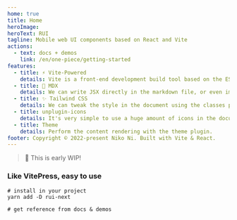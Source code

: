 ```yaml
---
home: true
title: Home
heroImage: 
heroText: RUI
tagline: Mobile web UI components based on React and Vite
actions:
  - text: docs + demos
    link: /en/one-piece/getting-started
features:
  - title: ⚡️ Vite-Powered
    details: Vite is a front-end development build tool based on the ES Module and is known for its speed.
  - title: 📘 MDX
    details: We can write JSX directly in the markdown file, or even import components.
  - title: ✨ Tailwind CSS
    details: We can tweak the style in the document using the classes provided by Tailwind CSS.
  - title: unplugin-icons
    details: It's very simple to use a huge amount of icons in the document on demand.
  - title: Theme
    details: Perform the content rendering with the theme plugin.
footer: Copyright © 2022-present Niko Ni. Built with Vite & React.
---
```



> 🚧 This is early WIP! <IconMountain className="text-[1.3em] text-amber-500" />

### Like VitePress, easy to use

```shell
# install in your project
yarn add -D rui-next

# get reference from docs & demos

```

